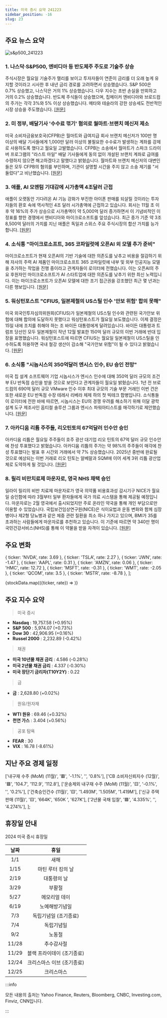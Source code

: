 ```yaml
---
title: 미국 증시 요약 241223
sidebar_position: -16
slug: 23
---
```


## 주요 뉴스 요약

![s&p500_241223](/map/241223.png)

### 1. **나스닥·S&P500, 엔비디아 등 반도체주 주도로 기술주 상승**

주식시장은 월요일 기술주가 랠리를 보이고 투자자들이 연준이 금리를 더 오래 높게 유지할 것이라고 시사한 후 내년 금리 경로를 고려하면서 상승했습니다. S&P 500은 0.7% 상승했고, 나스닥은 거의 1% 상승했습니다. 다우 지수는 초반 손실을 만회하고 거의 0.2% 상승했습니다. 반도체 주식들이 상승했으며, 칩메이커 엔비디아와 브로드컴의 주가는 각각 3%와 5% 이상 상승했습니다. 메타와 테슬라의 강한 상승세도 전반적인 시장 상승을 주도했습니다. [[원문]](https://finance.yahoo.com/news/live/stock-market-today-nasdaq-sp-500-jump-as-nvidia-chip-stocks-lead-tech-gains-210056563.html)

### 2. **미 정부, 배달기사 '수수료 꺾기' 혐의로 월마트·브랜치 메신저 제소**

미국 소비자금융보호국(CFPB)은 월마트와 급여지급 회사 브랜치 메신저가 100만 명 이상의 배달 기사들에게 1,000만 달러 이상의 불필요한 수수료가 발생하는 계좌를 강제로 사용하도록 했다고 월요일 고발했습니다. CFPB는 소송에서 월마트가 스파크 드라이버 프로그램의 "라스트 마일" 배달 기사들에게 동의 없이 개설된 브랜치 계좌로 급여를 수령하지 않으면 해고하겠다고 말했다고 밝혔습니다. 월마트와 브랜치 메신저의 대변인들은 모두 CFPB의 혐의를 부인하며, 기관이 설명할 시간을 주지 않고 소송 제기를 "서둘렀다"고 비난했습니다. [[원문]](https://www.reuters.com/business/retail-consumer/cfpb-sues-walmart-branch-messenger-illegally-opening-deposit-accounts-2024-12-23/)

### 3. **애플, AI 모멘텀 기대감에 시가총액 4조달러 근접**

애플이 오랫동안 기다려온 AI 기능 강화가 부진한 아이폰 판매를 되살릴 것이라는 투자자들의 환호 속에 역사적인 4조 달러 시가총액에 근접하고 있습니다. 회사는 11월 초 이후 약 16%의 주가 상승으로 시가총액이 약 5,000억 달러 증가하면서 이 기념비적인 이정표를 향한 경쟁에서 엔비디아와 마이크로소프트를 앞섰습니다. 최근 종가 기준 약 3조 8,500억 달러의 가치를 지닌 애플은 독일과 스위스 주요 주식시장의 합산 가치를 능가합니다. [[원문]](https://www.reuters.com/technology/apple-approaches-4-trillion-valuation-investors-bet-ai-momentum-2024-12-23/)

### 4. **소식통 "마이크로소프트, 365 코파일럿에 오픈AI 외 모델 추가 준비"**

마이크로소프트가 현재 오픈AI의 기반 기술에 대한 의존도를 낮추고 비용을 절감하기 위해 자사의 주력 AI 제품인 마이크로소프트 365 코파일럿에 내부 및 외부 인공지능 모델을 추가하는 작업을 진행 중이라고 관계자들이 로이터에 전했습니다. 이는 오픈AI의 주요 후원자인 마이크로소프트가 AI 스타트업에 대한 의존도를 낮추기 위한 최신 노력입니다. 이는 마이크로소프트가 오픈AI 모델에 대한 조기 접근권을 강조했던 최근 몇 년과는 다른 행보입니다. [[원문]](https://www.reuters.com/technology/artificial-intelligence/microsoft-works-add-non-openai-models-into-365-copilot-products-sources-say-2024-12-23/)

### 5. **워싱턴포스트 "CFIUS, 일본제철의 US스틸 인수 '안보 위험' 합의 못해"**

미국 외국인투자심의위원회(CFIUS)가 일본제철의 US스틸 인수와 관련된 국가안보 위험에 대해 합의에 도달하지 못했다고 워싱턴포스트가 월요일 보도했습니다. 이제 결정은 15일 내에 조치를 취해야 하는 조 바이든 대통령에게 달려있습니다. 바이든 대통령과 트럼프 당선인 모두 일본제철이 작년 12월 발표한 150억 달러 규모의 이번 거래에 반대 입장을 표명했습니다. 워싱턴포스트에 따르면 CFIUS는 월요일 일본제철이 US스틸을 인수하도록 허용하면 국내 철강 생산이 감소해 "국가안보 위험"이 될 수 있다고 밝혔습니다. [[원문]](https://www.reuters.com/markets/deals/cfius-unable-reach-consensus-nippon-steels-us-steel-bid-wapo-reports-2024-12-24/)

### 6. **소식통 "시놉시스의 350억달러 엔시스 인수, EU 승인 전망"**

미국 칩 설계 소프트웨어 기업 시놉시스가 엔시스 인수에 대해 350억 달러 규모의 조건부 EU 반독점 승인을 받을 것으로 보인다고 관계자들이 월요일 밝혔습니다. 1년 전 브로드컴의 690억 달러 규모 VMware 인수 이후 최대 규모의 기술 부문 거래인 이번 건은 또한 새로운 EU 반독점 수장 테레사 리베라 체제 하의 첫 빅테크 합병입니다. 소식통들이 로이터에 전한 바에 따르면, 시놉시스는 EU의 경쟁 우려를 해소하기 위해 이달 광학 설계 도구 제조사인 옵티컬 솔루션 그룹과 엔시스 파워아티스트를 매각하기로 제안했습니다. [[원문]](https://www.reuters.com/markets/deals/eu-antitrust-regulators-set-approve-synopsys-35-bln-ansys-acquisition-sources-2024-12-23/)

### 7. **아카디움 리튬 주주들, 리오틴토의 67억달러 인수안 승인**

아카디움 리튬은 월요일 주주들이 호주 광산 대기업 리오 틴토의 67억 달러 규모 인수안에 찬성 투표했다고 밝혔습니다. 아카디움 리튬의 주가는 약 98%의 주주들이 매각에 찬성 투표했다는 발표 후 시간외 거래에서 약 7% 상승했습니다. 2025년 중반에 완료될 것으로 예상되는 이번 거래로 리오 틴토는 알베말과 SQM에 이어 세계 3위 리튬 광산업체로 도약하게 될 것입니다. [[원문]](https://www.reuters.com/markets/deals/arcadium-lithium-shareholders-approve-67-bln-rio-tinto-deal-2024-12-23/)

### 8. **릴리 비만치료제 마운자로, 영국 NHS 채택 승인**

일라이 릴리의 비만 치료제 마운자로가 영국 의약품 비용효과성 감시기구 NICE가 월요일 승인함에 따라 3월부터 일부 환자들에게 국가 의료 시스템을 통해 제공될 예정입니다. 마운자로는 2월 영국에서 출시되었지만 주로 온라인 약국을 통해 개인 부담으로만 이용할 수 있었습니다. 국립보건임상연구원(NICE)은 식이요법과 운동 변화와 함께 심장병이나 제2형 당뇨병과 같은 체중 관련 질환을 최소 하나 가지고 있으며, BMI가 35를 초과하는 사람들에게 마운자로를 추천하고 있습니다. 이 기준에 따르면 약 340만 명이 국민건강서비스(NHS)를 통해 이 약물을 받을 자격이 있습니다. [[원문]](https://www.reuters.com/business/healthcare-pharmaceuticals/lilly-obesity-drug-mounjaro-be-offered-britains-nhs-after-watchdog-nod-2024-12-23/)

## 주요 변화

  { ticker: 'NVDA', rate: 3.69 },
  { ticker: 'TSLA', rate: 2.27 },
  { ticker: 'JWN', rate: -1.47 },
  { ticker: 'AAPL', rate: 0.31 },
  { ticker: 'AMZN', rate: 0.06 },
  { ticker: 'HMC', rate: 12.72 },
  { ticker: 'MSFT', rate: -0.31 },
  { ticker: 'WMT', rate: -2.05 },
  { ticker: 'QCOM', rate: 3.5 },
  { ticker: 'MSTR', rate: -8.78 },
];

{stockData.map(({ticker, rate}) => <StockCardMini key={ticker} ticker={ticker} rate={rate}></StockCardMini>)}

## 주요 지수 요약

> 미국 증시

- **Nasdaq** : 19,757.58 (+0.95%)
- **S&P 500** : 5,974.07 (+0.73%)
- **Dow 30** : 42,906.95 (+0.16%)
- **Russel 2000** : 2,232.89 (-0.42%)

> 채권

- **미국 10년물 채권 금리** : 4.586 (-0.28%)
- **미국 2년물 채권 금리** : 4.337 (-0.30%)
- **미국 장단기 금리차(T10Y2Y)** : 0.22

> 금

- **금** : 2,628.80 (+0.02%)

> 원유/원자재

- **WTI 원유** : 69.46 (+0.32%)
- **천연 가스** : 3.404 (+0.56%)

> 공포 탐욕

- **FEAR** : 30
- **VIX** : 16.78 (-8.61%)

## 지난 주요 경제 일정

  ['내구재 수주 (MoM) (11월)', '🟥', '-1.1%', '', '0.8%'],
  ['CB 소비자신뢰지수 (12월)', '🟥', '104.7', '112.9', '112.8'],
  ['운송제외 내구재 수주 (MoM) (11월)', '🟨', '-0.1%', '', '0.2%'],
  ['건축승인건수 (11월)', '🟨', '1.493M', '1.505M', '1.419M'],
  ['신규 주택 판매 (11월)', '🟨', '664K', '650K ', '627K'],
  ['2년물 국채 입찰', '🟩', '4.335%', '', '4.274%'],
];

<EconomicCalendar data={eventsData} />

## 휴장일 안내

2024 미국 증시 휴장일

| 날짜  |            휴일            |
| :---: | :------------------------: |
|  1/1  |            새해            |
| 1/15  |     마틴 루터 킹의 날      |
| 2/19  |        대통령의 날         |
| 3/29  |           부활절           |
| 5/27  |       메모리얼 데이        |
| 6/19  |       노예해방기념일       |
|  7/3  |   독립기념일 (조기종료)    |
|  7/4  |         독립기념일         |
|  9/2  |           노동절           |
| 11/28 |         추수감사절         |
| 11/29 | 블랙 프라이데이 (조기종료) |
| 12/24 | 크리스마스 이브 (조기종료) |
| 12/25 |         크리스마스         |

:::info

모든 내용의 출처는 Yahoo Finance, Reuters, Bloomberg, CNBC, Investing.com, Finviz, CNN입니다.

:::
